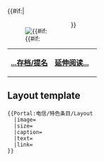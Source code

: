 {{#if:{{{image}}}|<div style="float:left;margin-right:1em">[[Image:{{{image}}}|{{#if:{{{size}}}]]
</div>}}{{{text}}} 

{| class="noprint" width="100%"  border="0" style="padding: 0; margin: 0; background-color:transparent"
|-
|<div style="text-align:left;">'''[[Portal:电信/特色条目|...存档/提名]]'''</div>||
 <div style="text-align:right;margin-right:10px;margin-bottom:0px;">
'''[[{{{link}}}|延伸阅读...]]'''
 </div >
|}
[[Category:电信主题|{{SUBPAGENAME}}]]<noinclude>

== Layout template ==
<pre>
{{Portal:电信/特色条目/Layout
  |image=
  |size=
  |caption=
  |text=
  |link=
}}
</pre>
</noinclude>